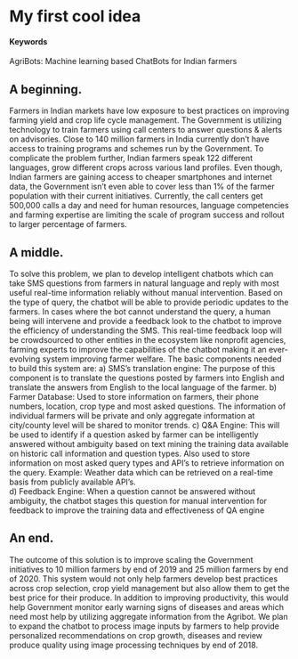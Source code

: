 # My first cool idea 

#### Keywords {-}

AgriBots: Machine learning based ChatBots for Indian farmers   

## A beginning.
Farmers in Indian markets have low exposure to best practices on improving farming yield and crop life cycle management. The Government is utilizing technology to train farmers using call centers to answer questions & alerts on advisories. Close to 140 million farmers in India currently don't have access to training programs and schemes run by the Government. To complicate the problem further, Indian farmers speak 122 different languages, grow different crops across various land profiles. Even though, Indian farmers are gaining access to cheaper smartphones and internet data, the Government isn't even able to cover less than 1% of the farmer population with their current initiatives. Currently, the call centers get 500,000 calls a day and need for human resources, language competencies and farming expertise are limiting the scale of program success and rollout to larger percentage of farmers. 

## A middle.
To solve this problem, we plan to develop intelligent chatbots which can take SMS questions from farmers in natural language and reply with most useful real-time information reliably without manual intervention. Based on the type of query, the chatbot will be able to provide periodic updates to the farmers. In cases where the bot cannot understand the query, a human being will intervene and provide a feedback look to the chatbot to improve the efficiency of understanding the SMS. This real-time feedback loop will be crowdsourced to other entities in the ecosystem like nonprofit agencies, farming experts to improve the capabilities of the chatbot making it an ever-evolving system improving farmer welfare. The basic components needed to build this system are:
a) SMS's translation engine: The purpose of this component is to translate the questions posted by farmers into English and translate the answers from English to the local language of the farmer. 
b) Farmer Database: Used to store information on farmers, their phone numbers, location, crop type and most asked questions. The information of individual farmers will be private and only aggregate information at city/county level will be shared to monitor trends. 
c) Q&A Engine: This will be used to identify if a question asked by farmer can be intelligently answered without ambiguity based on text mining the training data available on historic call information and question types. Also used to store information on most asked query types and API's to retrieve information on the query. Example: Weather data which can be retrieved on a real-time basis from publicly available API's.  
d) Feedback Engine: When a question cannot be answered without ambiguity, the chatbot stages this question for manual intervention for feedback to improve the training data and effectiveness of QA engine

## An end.
The outcome of this solution is to improve scaling the Government initiatives to 10 million farmers by end of 2019 and 25 million farmers by end of 2020. This system would not only help farmers develop best practices across crop selection, crop yield management but also allow them to get the best price for their produce. In addition to improving productivity, this would help Government monitor early warning signs of diseases and areas which need most help by utilizing aggregate information from the Agribot.  We plan to expand the chatbot to process image inputs by farmers to help provide personalized recommendations on crop growth, diseases and review produce quality using image processing techniques by end of 2018. 

